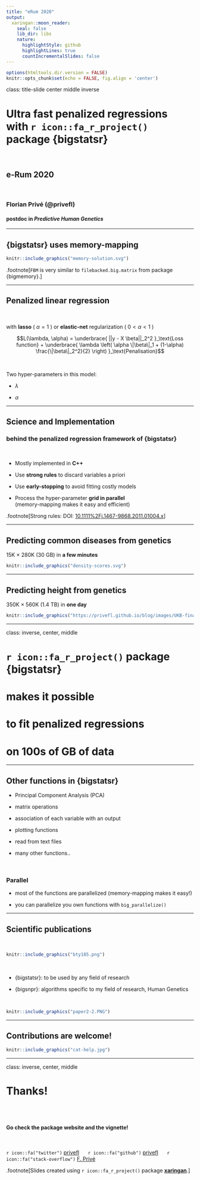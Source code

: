 ```yaml
---
title: "eRum 2020"
output:
  xaringan::moon_reader:
    seal: false
    lib_dir: libs
    nature:
      highlightStyle: github
      highlightLines: true
      countIncrementalSlides: false
---
```


```r
options(htmltools.dir.version = FALSE)
knitr::opts_chunk$set(echo = FALSE, fig.align = 'center')
```

class: title-slide center middle inverse

# Ultra fast penalized regressions<br>with `r icon::fa_r_project()` package {bigstatsr}

<br>

## e-Rum 2020

<br>

### Florian Privé (@privefl)
#### postdoc in *Predictive Human Genetics*

---

## {bigstatsr} uses memory-mapping

```r
knitr::include_graphics("memory-solution.svg")
```

.footnote[`FBM` is very similar to `filebacked.big.matrix` from package {bigmemory}.]

---

## Penalized linear regression 

<br>

with **lasso** ( $\alpha=1$ ) or **elastic-net** regularization ( $0 < \alpha < 1$ )

$$L(\lambda, \alpha) = \underbrace{ ||y - X \beta||_2^2 }_\text{Loss function} + \underbrace{ \lambda \left( \alpha \|\beta\|_1 + (1-\alpha) \frac{\|\beta\|_2^2}{2}  \right) }_\text{Penalisation}$$

<br>

Two hyper-parameters in this model:

- $\lambda$

- $\alpha$

---

## Science and Implementation

### behind the penalized regression framework of {bigstatsr}

<br>

- Mostly implemented in **C++**

- Use **strong rules** to discard variables a priori

- Use **early-stopping** to avoid fitting costly models

- Process the hyper-parameter **grid in parallel** <br>(memory-mapping makes it easy and efficient)

.footnote[Strong rules: DOI: [10.1111%2Fj.1467-9868.2011.01004.x](https://doi.org/10.1111/j.1467-9868.2011.01004.x)]

---

## Predicting common diseases from genetics

15K $\times$ 280K (30 GB) in **a few minutes**

```r
knitr::include_graphics("density-scores.svg")
```

---

## Predicting height from genetics

350K $\times$ 560K (1.4 TB) in **one day**

```r
knitr::include_graphics("https://privefl.github.io/blog/images/UKB-final-pred.png")
```

---

class: inverse, center, middle

#  `r icon::fa_r_project()` package {bigstatsr}
# makes it possible 
# to fit penalized regressions
# on 100s of GB of data

---

## Other functions in {bigstatsr}

- Principal Component Analysis (PCA)

- matrix operations

- association of each variable with an output

- plotting functions

- read from text files

- many other functions..

<br>

### Parallel

- most of the functions are parallelized (memory-mapping makes it easy!)

- you can parallelize you own functions with `big_parallelize()`

---

## Scientific publications

<br>

<a href="https://doi.org/10.1093/bioinformatics/bty185" target="_blank">
```r
knitr::include_graphics("bty185.png")
```
</a>

<br>

- {bigstatsr}: to be used by any field of research

- {bigsnpr}: algorithms specific to my field of research, Human Genetics

<br>

<a href="https://doi.org/10.1534/genetics.119.302019" target="_blank">
```r
knitr::include_graphics("paper2-2.PNG")
```
</a>

---

## Contributions are welcome!

```r
knitr::include_graphics("cat-help.jpg")
```

---

class: inverse, center, middle

# Thanks!

<br/><br/>

#### Go check the package website and the vignette!

<!-- Package's website: https://privefl.github.io/bigstatsr/ -->

<br/>

`r icon::fa("twitter")` [privefl](https://twitter.com/privefl) &nbsp;&nbsp;&nbsp;&nbsp; `r icon::fa("github")` [privefl](https://github.com/privefl) &nbsp;&nbsp;&nbsp;&nbsp; `r icon::fa("stack-overflow")` [F. Privé](https://stackoverflow.com/users/6103040/f-priv%c3%a9)


.footnote[Slides created using `r icon::fa_r_project()` package [**xaringan**](https://github.com/yihui/xaringan).]
